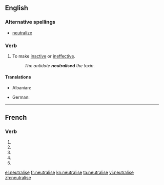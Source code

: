 {{also|neutralisé}}
==English==

===Alternative spellings===
* [[neutralize]]

===Verb===
{{en-verb|neutralis|ing}}

# To make [[inactive]] or [[ineffective]].
#: ''The antidote '''neutralised''' the toxin.''

====Translations====
{{trans-top|To make inactive or ineffective}}
* Albanian: {{t+|sq|asnjanësoj|xs=Albanian}}
{{trans-mid}}
* German: {{t-|de|neutralisieren}}
{{trans-bottom}}

----

==French==

===Verb===
{{fr-verb form}}

# {{conjugation of|neutraliser||1|s|pres|ind|lang=fr}}
# {{conjugation of|neutraliser||3|s|pres|ind|lang=fr}}
# {{conjugation of|neutraliser||1|s|pres|sub|lang=fr}}
# {{conjugation of|neutraliser||1|s|pres|sub|lang=fr}}
# {{conjugation of|neutraliser||2|s|imp|lang=fr}}

[[el:neutralise]]
[[fr:neutralise]]
[[kn:neutralise]]
[[ta:neutralise]]
[[vi:neutralise]]
[[zh:neutralise]]